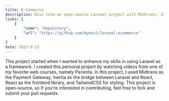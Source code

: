 ```yaml
---
title: E-Commerce
description: Dive into an open-source Laravel project with Midtrans, Inertia, React, and TailwindCSS. contribute and fork freely! 
links: [
    {
        "name": "Repository",
        "url": "https://github.com/bymaul/laravel-ecommerce"
    }
]
date: 2023-9-13
---
```


This project started when I wanted to enhance my skills in using Laravel as a framework. I created this personal project by watching videos from one of my favorite web courses, namely Parsinta. In this project, I used Midtrans as the Payment Gateway, Inertia as the bridge between Laravel and React, React as the frontend library, and TailwindCSS for styling. This project is open-source, so if you're interested in contributing, feel free to fork and submit your pull requests.
